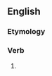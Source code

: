 ==English==

===Etymology===
{{suffix|en|excel|eth}}

===Verb===
{{head|en|verb form}}

# {{en-archaic third-person singular of|excel}}